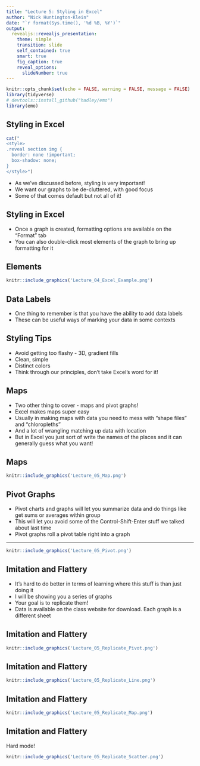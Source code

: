 ---
title: "Lecture 5: Styling in Excel"
author: "Nick Huntington-Klein"
date: "`r format(Sys.time(), '%d %B, %Y')`"
output:   
  revealjs::revealjs_presentation:
    theme: simple
    transition: slide
    self_contained: true
    smart: true
    fig_caption: true
    reveal_options:
      slideNumber: true
---

```{r setup, include=FALSE}
knitr::opts_chunk$set(echo = FALSE, warning = FALSE, message = FALSE)
library(tidyverse)
# devtools::install_github("hadley/emo")
library(emo)
```



## Styling in Excel

```{r, results = 'asis'}
cat("
<style>
.reveal section img {
  border: none !important;
  box-shadow: none;
}
</style>")
```

- As we've discussed before, styling is very important!
- We want our graphs to be de-cluttered, with good focus
- Some of that comes default but not all of it!

## Styling in Excel

- Once a graph is created, formatting options are available on the "Format" tab
- You can also double-click most elements of the graph to bring up formatting for it


## Elements

```{r}
knitr::include_graphics('Lecture_04_Excel_Example.png')
```

## Data Labels

- One thing to remember is that you have the ability to add data labels
- These can be useful ways of marking your data in some contexts


## Styling Tips

- Avoid getting too flashy - 3D, gradient fills
- Clean, simple
- Distinct colors
- Think through our principles, don't take Excel's word for it!

## Maps

- Two other thing to cover - maps and pivot graphs!
- Excel makes maps super easy
- Usually in making maps with data you need to mess with "shape files" and "chloropleths"
- And a lot of wrangling matching up data with location
- But in Excel you just sort of write the names of the places and it can generally guess what you want!

## Maps

```{r}
knitr::include_graphics('Lecture_05_Map.png')
```

## Pivot Graphs

- Pivot charts and graphs will let you summarize data and do things like get sums or averages within group
- This will let you avoid some of the Control-Shift-Enter stuff we talked about last time
- Pivot graphs roll a pivot table right into a graph

---

```{r}
knitr::include_graphics('Lecture_05_Pivot.png')
```

## Imitation and Flattery

- It's hard to do better in terms of learning where this stuff is than just doing it
- I will be showing you a series of graphs
- Your goal is to replicate them!
- Data is available on the class website for download. Each graph is a different sheet

## Imitation and Flattery

```{r}
knitr::include_graphics('Lecture_05_Replicate_Pivot.png')
```

## Imitation and Flattery 

```{r}
knitr::include_graphics('Lecture_05_Replicate_Line.png')
```

## Imitation and Flattery 

```{r}
knitr::include_graphics('Lecture_05_Replicate_Map.png')
```

## Imitation and Flattery 

Hard mode!

```{r}
knitr::include_graphics('Lecture_05_Replicate_Scatter.png')
```